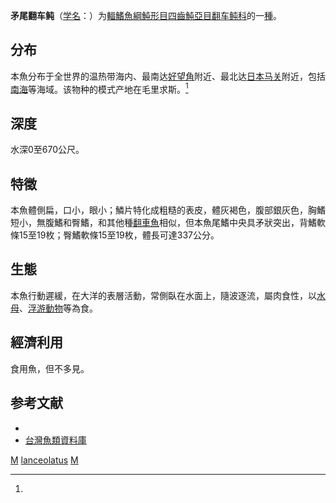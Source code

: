 {{Speciesbox
| taxon = Masturus lanceolatus
| status = NE
| status_system = IUCN3.1
| image = Masturus lanceolatus2.jpg
| binomial_authority = Lienard, 1840<ref name='id8876'>{{cite web| url =http://www.bioinfo.cn/db05/BjdwSpecies.php?action=view&id=8876| title =矛尾翻车鲀| work =中国动物物种编目数据库| publisher =中国科学院微生物研究所| author =中国科学院动物研究所| accessdate =2009-04-16| deadurl =yes| archiveurl =https://web.archive.org/web/20131203122335/http://www.bioinfo.cn/db05/BjdwSpecies.php?action=view| archivedate =2013-12-03}}</ref>
| synonyms = *''Mola lanceolata''<br /><small>Liénard, 1840</small>
*''Mola lanceolatus''<br /><small>Liénard, 1840</small>
*''Pseudomola lassarati''<br /><small>Liénard, 1840</small>
*''Orthagoriscus lanceolatus''<br /><small>Liénard, 1840</small>
}}

'''矛尾翻车鲀'''（[[学名|学名]]：{{lang|la|''Masturus lanceolatus''}}）为[[輻鰭魚綱|輻鰭魚綱]][[魨形目|魨形目]][[四齒魨亞目|四齒魨亞目]][[翻车鲀科|翻车鲀科]]的一[[種|種]]。

==分布==
本魚分布于全世界的温热带海内、最南达[[好望角|好望角]]附近、最北达[[日本|日本]][[马关|马关]]附近，包括[[南海|南海]]等海域。该物种的模式产地在毛里求斯。<ref name='id8876'/>

==深度==
水深0至670公尺。

==特徵==
本魚體側扁，口小，眼小；鱗片特化成粗糙的表皮，體灰褐色，腹部銀灰色，胸鰭短小，無腹鰭和臀鰭，和其他種[[翻車魚|翻車魚]]相似，但本魚尾鰭中央具矛狀突出，背鰭軟條15至19枚；臀鰭軟條15至19枚，體長可達337公分。

==生態==
本魚行動遲緩，在大洋的表層活動，常側臥在水面上，隨波逐流，屬肉食性，以[[水母|水母]]、[[浮游動物|浮游動物]]等為食。

==經濟利用==
食用魚，但不多見。

== 参考文献 ==
{{reflist}}
*{{FishBase_species|genus=Masturus|species=lanceolatus|year=2011|month=12}}
*[http://fishdb.sinica.edu.tw/ 台灣魚類資料庫] {{Wayback|url=http://fishdb.sinica.edu.tw/ |date=20160304193340 }}

{{Taxonbar|from=Q93600}}

[[Category:食用鱼|M]]
[[Category:矛尾翻车鲀属|lanceolatus]]
[[Category:1840年描述的魚類|M]]